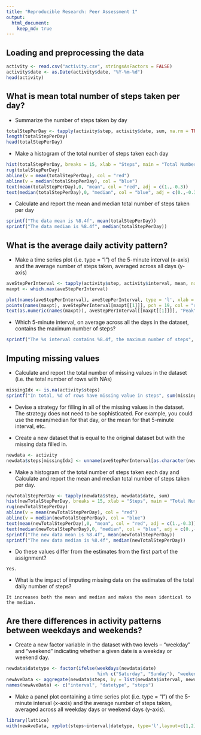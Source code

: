 ```yaml
---
title: "Reproducible Research: Peer Assessment 1"
output: 
  html_document:
    keep_md: true
---
```



## Loading and preprocessing the data
```r
activity <- read.csv("activity.csv", stringsAsFactors = FALSE)
activity$date <- as.Date(activity$date, "%Y-%m-%d")
head(activity)
```

## What is mean total number of steps taken per day?
* Summarize the number of steps taken by day
```r
totalStepPerDay <- tapply(activity$step, activity$date, sum, na.rm = TRUE)
length(totalStepPerDay)
head(totalStepPerDay)
```
* Make a histogram of the total number of steps taken each day
```r
hist(totalStepPerDay, breaks = 15, xlab = "Steps", main = "Total Number of Steps Per Day")
rug(totalStepPerDay)
abline(v = mean(totalStepPerDay), col = "red")
abline(v = median(totalStepPerDay), col = "blue")
text(mean(totalStepPerDay),0, "mean", col = "red", adj = c(1.,-0.3))
text(median(totalStepPerDay),0, "median", col = "blue", adj = c(0.,-0.3))
```

* Calculate and report the mean and median total number of steps taken per day
```r
sprintf("The data mean is %8.4f", mean(totalStepPerDay))
sprintf("The data median is %8.4f", median(totalStepPerDay))
```

## What is the average daily activity pattern?
* Make a time series plot (i.e. type = "l") of the 5-minute interval (x-axis) 
and the average number of steps taken, averaged across all days (y-axis)

```r
aveStepPerInterval <- tapply(activity$step, activity$interval, mean, na.rm = TRUE)
maxpt <- which.max(aveStepPerInterval)

plot(names(aveStepPerInterval), aveStepPerInterval, type = 'l', xlab = "Time Interval", ylab = "Averaged Daily Steps", main = "Daily Activity Pattern")
points(names(maxpt), aveStepPerInterval[maxpt[[1]]], pch = 19, col = "red")
text(as.numeric(names(maxpt)), aveStepPerInterval[[maxpt[[1]]]], "Peak", adj = c(-0.2, 0), col = "red")
```

* Which 5-minute interval, on average across all the days in the dataset, 
contains the maximum number of steps?

```r
sprintf("The %s interval contains %8.4f, the maximum number of steps", names(maxpt), aveStepPerInterval[[maxpt[[1]]]])
```

## Imputing missing values
* Calculate and report the total number of missing values in the dataset 
(i.e. the total number of rows with NAs)

```r
missingIdx <- is.na(activity$steps)
sprintf("In total, %d of rows have missing value in steps", sum(missingIdx))
```
* Devise a strategy for filling in all of the missing values in the dataset. The
strategy does not need to be sophisticated. For example, you could use
the mean/median for that day, or the mean for that 5-minute interval, etc.

* Create a new dataset that is equal to the original dataset but with the
missing data filled in.

```r
newdata <- activity
newdata$steps[missingIdx] <- unname(aveStepPerInterval[as.character(newdata[missingIdx,3])])
```

* Make a histogram of the total number of steps taken each day and Calculate
and report the mean and median total number of steps taken per day. 

```r
newTotalStepPerDay <- tapply(newdata$step, newdata$date, sum)
hist(newTotalStepPerDay, breaks = 15, xlab = "Steps", main = "Total Number of Steps Per Day (New Data)")
rug(newTotalStepPerDay)
abline(v = mean(newTotalStepPerDay), col = "red")
abline(v = median(newTotalStepPerDay), col = "blue")
text(mean(newTotalStepPerDay),0, "mean", col = "red", adj = c(1.,-0.3))
text(median(newTotalStepPerDay),0, "median", col = "blue", adj = c(0.,-0.3))
sprintf("The new data mean is %8.4f", mean(newTotalStepPerDay))
sprintf("The new data median is %8.4f", median(newTotalStepPerDay))
```

* Do these values differ from the estimates from the first part of the assignment?
```
Yes.
```
* What is the impact of imputing missing data on the estimates of the total
daily number of steps?
```
It increases both the mean and median and makes the mean identical to the median.
```

## Are there differences in activity patterns between weekdays and weekends?
* Create a new factor variable in the dataset with two levels – “weekday”
and “weekend” indicating whether a given date is a weekday or weekend
day.
```r
newdata$datetype <- factor(ifelse(weekdays(newdata$date) 
                                  %in% c("Saturday", "Sunday"), "weekend", "weekday"))
newAveData <- aggregate(newdata$steps, by = list(newdata$interval, newdata$datetype),mean)
names(newAveData) <- c("interval", "datetype", "steps")
```
* Make a panel plot containing a time series plot (i.e. type = "l") of the
5-minute interval (x-axis) and the average number of steps taken, averaged
across all weekday days or weekend days (y-axis). 
```r
library(lattice)
with(newAveData, xyplot(steps~interval|datetype, type='l',layout=c(1,2), xlab="Interval",ylab="Number of Steps"))
```